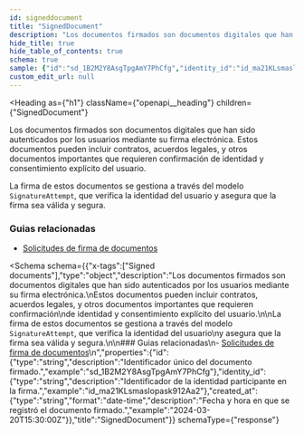 ```yaml
---
id: signeddocument
title: "SignedDocument"
description: "Los documentos firmados son documentos digitales que han sido autenticados por los usuarios mediante su firma electrónica."
hide_title: true
hide_table_of_contents: true
schema: true
sample: {"id":"sd_1B2M2Y8AsgTpgAmY7PhCfg","identity_id":"id_ma21KLsmaslopask912Aa2","created_at":"2024-03-20T15:30:00Z"}
custom_edit_url: null
---
```



<Heading
  as={"h1"}
  className={"openapi__heading"}
  children={"SignedDocument"}
>
</Heading>



Los documentos firmados son documentos digitales que han sido autenticados por los usuarios mediante su firma electrónica.
Estos documentos pueden incluir contratos, acuerdos legales, y otros documentos importantes que requieren confirmación
de identidad y consentimiento explícito del usuario.

La firma de estos documentos se gestiona a través del modelo `SignatureAttempt`, que verifica la identidad del usuario
y asegura que la firma sea válida y segura.

### Guias relacionadas
- [Solicitudes de firma de documentos](/docs/integration-guide/products/signature)


<Schema
  schema={{"x-tags":["Signed documents"],"type":"object","description":"Los documentos firmados son documentos digitales que han sido autenticados por los usuarios mediante su firma electrónica.\nEstos documentos pueden incluir contratos, acuerdos legales, y otros documentos importantes que requieren confirmación\nde identidad y consentimiento explícito del usuario.\n\nLa firma de estos documentos se gestiona a través del modelo `SignatureAttempt`, que verifica la identidad del usuario\ny asegura que la firma sea válida y segura.\n\n### Guias relacionadas\n- [Solicitudes de firma de documentos](/docs/integration-guide/products/signature)\n","properties":{"id":{"type":"string","description":"Identificador único del documento firmado.","example":"sd_1B2M2Y8AsgTpgAmY7PhCfg"},"identity_id":{"type":"string","description":"Identificador de la identidad participante en la firma.","example":"id_ma21KLsmaslopask912Aa2"},"created_at":{"type":"string","format":"date-time","description":"Fecha y hora en que se registró el documento firmado.","example":"2024-03-20T15:30:00Z"}},"title":"SignedDocument"}}
  schemaType={"response"}
>
  
</Schema>
            